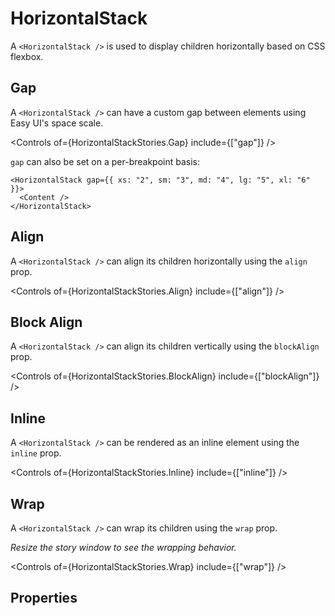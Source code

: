 
<Meta of={HorizontalStackStories} />

# HorizontalStack

A `<HorizontalStack />` is used to display children horizontally based on CSS flexbox.

<Canvas of={HorizontalStackStories.Default} />

## Gap

A `<HorizontalStack />` can have a custom gap between elements using Easy UI's space scale.

<Canvas of={HorizontalStackStories.Gap} />

<Controls of={HorizontalStackStories.Gap} include={["gap"]} />

`gap` can also be set on a per-breakpoint basis:

```tsx
<HorizontalStack gap={{ xs: "2", sm: "3", md: "4", lg: "5", xl: "6" }}>
  <Content />
</HorizontalStack>
```

## Align

A `<HorizontalStack />` can align its children horizontally using the `align` prop.

<Canvas of={HorizontalStackStories.Align} />

<Controls of={HorizontalStackStories.Align} include={["align"]} />

## Block Align

A `<HorizontalStack />` can align its children vertically using the `blockAlign` prop.

<Canvas of={HorizontalStackStories.BlockAlign} />

<Controls of={HorizontalStackStories.BlockAlign} include={["blockAlign"]} />

## Inline

A `<HorizontalStack />` can be rendered as an inline element using the `inline` prop.

<Canvas of={HorizontalStackStories.Inline} />

<Controls of={HorizontalStackStories.Inline} include={["inline"]} />

## Wrap

A `<HorizontalStack />` can wrap its children using the `wrap` prop.

_Resize the story window to see the wrapping behavior._

<Canvas of={HorizontalStackStories.Wrap} />

<Controls of={HorizontalStackStories.Wrap} include={["wrap"]} />

## Properties

<ArgTypes of={HorizontalStack} />

